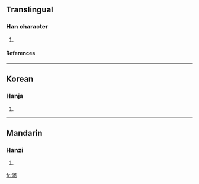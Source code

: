 ==Translingual==
===Han character===
{{Han char|rn=30|rad=口|as=10|sn=13|four=|canj=月木竹水口 (BDHER)}}
# {{defn|Han|sort=口10}}
====References====
{{Han ref|kx=0203.250|dkj=04104|dj=0426.050|hdz=10669.030|uh=55E0|ud=21984}}
----
==Korean==
===Hanja===
{{ko-hanja|hangeul=라|rv=ra|mr=ra}}
# {{defn|Korean}}
----
==Mandarin==
===Hanzi===
{{cmn-hanzi|pin=[[luò]] ([[luo4]])|wg=lo<sup>4</sup>}}
# {{defn|Mandarin}}

[[fr:嗠]]